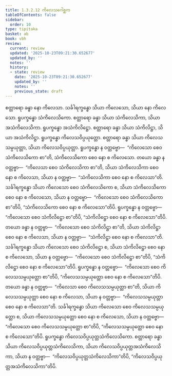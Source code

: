 ```yaml
---
title: 1.3.2.12 ကိလေသဂေါစ္ဆက
tableOfContents: false
sidebar:
  order: 10
type: tipitaka
basket: ab
book: vbh
review:
  current: review
  updated: '2025-10-23T09:21:30.652677'
  updated_by: ''
  notes: ''
  history:
  - state: review
    date: '2025-10-23T09:21:30.652677'
    updated_by: ''
    notes: ''
    previous_state: draft
---
```



<ReviewStatus review={frontmatter.review} showDetails={true} />

<HypothesisAnnotation frontmatter={frontmatter} />

<DynamicBreadcrumb />

<Paragraph number="533" book="vbh">
စတ္တာရော ခန္ဓာ နော ကိလေသာ. သင်္ခါရက္ခန္ဓော သိယာ ကိလေသော, သိယာ နော ကိလေသော. ရူပက္ခန္ဓော သံကိလေသိကော. စတ္တာရော ခန္ဓာ သိယာ သံကိလေသိကာ, သိယာ အသံကိလေသိကာ. ရူပက္ခန္ဓော အသံကိလိဋ္ဌော. စတ္တာရော ခန္ဓာ သိယာ သံကိလိဋ္ဌာ, သိယာ အသံကိလိဋ္ဌာ. ရူပက္ခန္ဓော ကိလေသဝိပ္ပယုတ္တော. စတ္တာရော ခန္ဓာ သိယာ ကိလေသသမ္ပယုတ္တာ, သိယာ ကိလေသဝိပ္ပယုတ္တာ. ရူပက္ခန္ဓော န ဝတ္တဗ္ဗော—  “ကိလေသော စေဝ သံကိလေသိကော စာ”တိ, သံကိလေသိကော စေဝ နော စ ကိလေသော. တယော ခန္ဓာ န ဝတ္တဗ္ဗာ—  “ကိလေသာ စေဝ သံကိလေသိကာ စာ”တိ, သိယာ သံကိလေသိကာ စေဝ နော စ ကိလေသာ, သိယာ န ဝတ္တဗ္ဗာ—  “သံကိလေသိကာ စေဝ နော စ ကိလေသာ”တိ. သင်္ခါရက္ခန္ဓော သိယာ ကိလေသော စေဝ သံကိလေသိကော စ, သိယာ သံကိလေသိကော စေဝ နော စ ကိလေသော, သိယာ န ဝတ္တဗ္ဗော—  “ကိလေသော စေဝ သံကိလေသိကော စာ”တိပိ, “သံကိလေသိကော စေဝ နော စ ကိလေသော”တိပိ. ရူပက္ခန္ဓော န ဝတ္တဗ္ဗော—  “ကိလေသော စေဝ သံကိလိဋ္ဌော စာ”တိပိ, “သံကိလိဋ္ဌော စေဝ နော စ ကိလေသော”တိပိ. တယော ခန္ဓာ န ဝတ္တဗ္ဗာ—  “ကိလေသော စေဝ သံကိလိဋ္ဌာ စာ”တိ, သိယာ သံကိလိဋ္ဌာ စေဝ နော စ ကိလေသာ, သိယာ န ဝတ္တဗ္ဗာ—  “သံကိလိဋ္ဌာ စေဝ နော စ ကိလေသာ”တိ. သင်္ခါရက္ခန္ဓော သိယာ ကိလေသော စေဝ သံကိလိဋ္ဌော စ, သိယာ သံကိလိဋ္ဌော စေဝ နော စ ကိလေသော, သိယာ န ဝတ္တဗ္ဗော—  “ကိလေသော စေဝ သံကိလိဋ္ဌော စာ”တိပိ, “သံကိလိဋ္ဌော စေဝ နော စ ကိလေသော”တိပိ.
</Paragraph>

<Paragraph number="534" book="vbh">
ရူပက္ခန္ဓော န ဝတ္တဗ္ဗော—  “ကိလေသော စေဝ ကိလေသသမ္ပယုတ္တော စာ”တိပိ, “ကိလေသသမ္ပယုတ္တော စေဝ နော စ ကိလေသော”တိပိ. တယော ခန္ဓာ န ဝတ္တဗ္ဗာ—  “ကိလေသာ စေဝ ကိလေသသမ္ပယုတ္တာ စာ”တိ, သိယာ ကိလေသသမ္ပယုတ္တာ စေဝ နော စ ကိလေသာ, သိယာ န ဝတ္တဗ္ဗာ—  “ကိလေသသမ္ပယုတ္တာ စေဝ နော စ ကိလေသာ”တိ. သင်္ခါရက္ခန္ဓော သိယာ ကိလေသော စေဝ ကိလေသသမ္ပယုတ္တော စ, သိယာ ကိလေသသမ္ပယုတ္တော စေဝ နော စ ကိလေသော, သိယာ န ဝတ္တဗ္ဗော—  “ကိလေသော စေဝ ကိလေသသမ္ပယုတ္တော စာ”တိပိ, “ကိလေသသမ္ပယုတ္တော စေဝ နော စ ကိလေသော”တိပိ. ရူပက္ခန္ဓော ကိလေသဝိပ္ပယုတ္တသံကိလေသိကော. စတ္တာရော ခန္ဓာ သိယာ ကိလေသဝိပ္ပယုတ္တသံကိလေသိကာ, သိယာ ကိလေသဝိပ္ပယုတ္တအသံကိလေသိကာ, သိယာ န ဝတ္တဗ္ဗာ—  “ကိလေသဝိပ္ပယုတ္တသံကိလေသိကာ”တိပိ, “ကိလေသဝိပ္ပယုတ္တအသံကိလေသိကာ”တိပိ.
</Paragraph>
